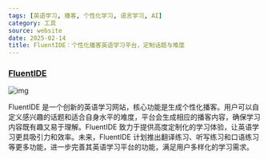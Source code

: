 ```yaml
---
tags: [英语学习, 播客, 个性化学习, 语言学习, AI]
category: 工具
source: website
date: 2025-02-14
title: FluentIDE：个性化播客英语学习平台，定制话题与难度
---
```


### [FluentIDE](https://www.fluentide.com/)

![img](https://img.mengpeng.tech/i/2025/02/14/67aed2b3838bc.webp)

FluentIDE 是一个创新的英语学习网站，核心功能是生成个性化播客。用户可以自定义感兴趣的话题和适合自身水平的难度，平台会生成相应的播客内容，确保学习内容既有趣又易于理解。FluentIDE 致力于提供高度定制化的学习体验，让英语学习更具吸引力和效率。未来，FluentIDE 计划推出翻译练习、听写练习和口语练习等更多功能，进一步完善其英语学习平台的功能，满足用户多样化的学习需求。
